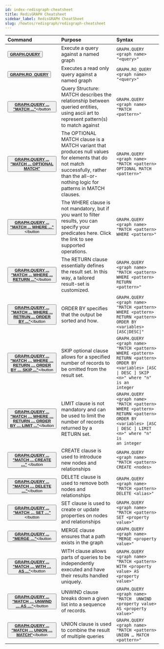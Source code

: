 ```yaml
---
id: index-redisgraph-cheatsheet
title: RedisGRAPH Cheatsheet
sidebar_label: RedisGRAPH CheatSheet
slug: /howtos/redisgraph/redisgraph-cheatsheet
---
```


| Command       | Purpose        | Syntax               |
| :--------------------- | :---------------------- | :----------------- |
| <button><b>[GRAPH.QUERY](https://oss.redis.com/redisgraph/commands/#graphquery)</b></button> | Execute a query against a named graph | <code>GRAPH.QUERY &lt;graph name&gt; "&lt;query&gt;"</code> |
| <button><b>[GRAPH.RO_QUERY](https://oss.redis.com/redisgraph/commands/#graphro_query)</b></button> | Executes a read only query against a named graph | <code>GRAPH.RO_QUERY &lt;graph name&gt; "&lt;query&gt;"</code> |
| <button><b>[GRAPH.QUERY ... "MATCH ..."](https://oss.redis.com/redisgraph/commands/#match)</b></button | Query Structure: MATCH describes the relationship between queried entities, using ascii art to represent pattern(s) to match against | <code>GRAPH.QUERY &lt;graph name&gt; "MATCH &lt;pattern&gt;"</code> |
| <button><b>[GRAPH.QUERY ... "MATCH ... OPTIONAL MATCH"](https://oss.redis.com/redisgraph/commands/#optional-match) | The OPTIONAL MATCH clause is a MATCH variant that produces null values for elements that do not match successfully, rather than the all-or-nothing logic for patterns in MATCH clauses. | <code>GRAPH.QUERY &lt;graph name&gt; "MATCH &lt;pattern&gt; OPTIONAL MATCH &lt;pattern&gt;"</code> |
| <button><b>[GRAPH.QUERY ... "MATCH ... WHERE ..."](https://oss.redis.com/redisgraph/commands/#where)</b></button | The WHERE clause is not mandatory, but if you want to filter results, you can specify your predicates here.  Click the link to see supported operations. | <code>GRAPH.QUERY &lt;graph name&gt; "MATCH &lt;pattern&gt; WHERE &lt;pattern&gt;"</code> |
| <button><b>[GRAPH.QUERY ... "MATCH ... WHERE ... RETURN ..."](https://oss.redis.com/redisgraph/commands/#return)</b></button | The RETURN clause essentially defines the result set.  In this way, a tailored result-set is customized. | <code>GRAPH.QUERY &lt;graph name&gt; "MATCH &lt;pattern&gt; WHERE &lt;pattern&gt; RETURN &lt;pattern&gt;"</code> |
| <button><b>[GRAPH.QUERY ... "MATCH ... WHERE ... RETRUN ... ORDER BY ..."](https://oss.redis.com/redisgraph/commands/#order-by)</b></button | ORDER BY specifies that the output be sorted and how. | <code>GRAPH.QUERY &lt;graph name&gt; "MATCH &lt;pattern&gt; WHERE &lt;pattern&gt; RETURN &lt;pattern&gt; ORDER BY &lt;variables&gt; \[ASC\|DESC\]"</code> |
| <button><b>[GRAPH.QUERY ... "MATCH … WHERE … RETURN … ORDER BY … SKIP ..."](https://oss.redis.com/redisgraph/commands/#skip)</b></button | SKIP optional clause allows for a specified number of records to be omitted from the result set. | <code>GRAPH.QUERY &lt;graph name&gt; "MATCH \<pattern\> WHERE \<pattern\> RETURN \<pattern\> ORDER BY \<variables\> \[ASC \| DESC \] SKIP \<n\>" where "n" is an integer</code> |
| <button><b>[GRAPH.QUERY ... "MATCH … WHERE … RETURN … ORDER BY … LIMIT ..."](https://oss.redis.com/redisgraph/commands/#limit)</b></button | LIMIT clause is not mandatory and can be used to limit the number of records returned by a RETURN set. | <code>GRAPH.QUERY &lt;graph name&gt; "MATCH \<pattern\> WHERE \<pattern\> RETURN \<pattern\> ORDER BY \<variables\> \[ASC \| DESC \] LIMIT \<n\>" where "n" is an integer</code> |
| <button><b>[GRAPH.QUERY ... "MATCH ... CREATE …"](https://oss.redis.com/redisgraph/commands/#create) </b></button| CREATE clause is used to introduce new nodes and relationships  | <code>GRAPH.QUERY &lt;graph name&gt; "MATCH \<pattern\> CREATE \<nodes\> | relationships\>"</code> |
| <button><b>[GRAPH.QUERY ... "MATCH … DELETE …"](https://oss.redis.com/redisgraph/commands/#delete)</b></button | DELETE clause is used to remove both nodes and relationships | <code>GRAPH.QUERY &lt;graph name&gt; "MATCH \<pattern\> DELETE \<alias\>"</code> |
| <button><b>[GRAPH.QUERY ... "MATCH … SET …"](https://oss.redis.com/redisgraph/commands/#set)</b></button | SET clause is used to create or update properties on nodes and relationships | <code>GRAPH.QUERY &lt;graph name&gt; "MATCH \<pattern\> SET \<property value\>"</code> |
| <button><b>[GRAPH.QUERY ... "MERGE …"](https://oss.redis.com/redisgraph/commands/#merge)</b></button | MERGE clause ensures that a path exists in the graph | <code>GRAPH.QUERY &lt;graph name&gt; "MERGE \<property value\>"</code> |
| <button><b>[GRAPH.QUERY ... "MATCH … WITH … AS ..."](https://oss.redis.com/redisgraph/commands/#with)</b></button | WITH clause allows  parts of queries to be independently executed and have their results handled uniquely. | <code>GRAPH.QUERY &lt;graph name&gt; "MATCH \<pattern\> WITH \<property value\> AS \<property value\>"</code> |
| <button><b>[GRAPH.QUERY ... "MATCH … UNWIND … AS …"](https://oss.redis.com/redisgraph/commands/#unwind)</b></button | UNWIND clause breaks down a given list into a sequence of records. | <code>GRAPH.QUERY &lt;graph name&gt; "MATCH <pattern> UNWIND \<property value\> AS \<property value\>"</code> |
| <button><b>[GRAPH.QUERY ... "MATCH … UNION … MATCH"](https://oss.redis.com/redisgraph/commands/#union)</b></button | UNION clause is used to combine the result of multiple queries | <code>GRAPH.QUERY &lt;graph name&gt; "MATCH \<pattern\> UNION … MATCH \<pattern\>"</code> |
